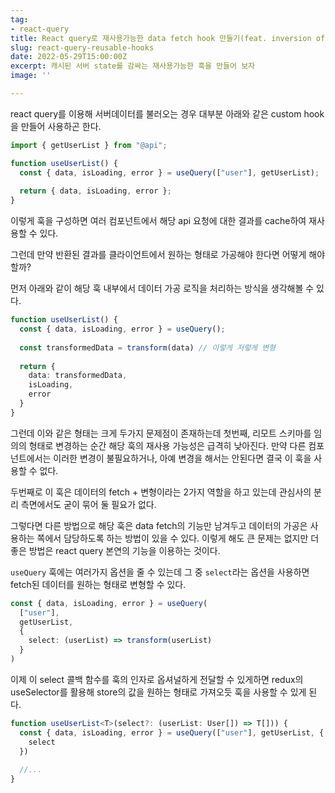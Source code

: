 ```yaml
---
tag:
- react-query
title: React query로 재사용가능한 data fetch hook 만들기(feat. inversion of control)
slug: react-query-reusable-hooks
date: 2022-05-29T15:00:00Z
excerpt: 캐시된 서버 state를 감싸는 재사용가능한 훅을 만들어 보자
image: ''

---
```

react query를 이용해 서버데이터를 불러오는 경우 대부분 아래와 같은 custom hook을 만들어 사용하곤 한다.
```typescript
import { getUserList } from "@api";

function useUserList() {
  const { data, isLoading, error } = useQuery(["user"], getUserList);
  
  return { data, isLoading, error };
}
```

이렇게 훅을 구성하면 여러 컴포넌트에서 해당 api 요청에 대한 결과를 cache하여 재사용할 수 있다.

그런데 만약 반환된 결과를 클라이언트에서 원하는 형태로 가공해야 한다면 어떻게 해야 할까?

먼저 아래와 같이 해당 훅 내부에서 데이터 가공 로직을 처리하는 방식을 생각해볼 수 있다.
```typescript
function useUserList() {
  const { data, isLoading, error } = useQuery();
  
  const transformedData = transform(data) // 이렇게 저렇게 변형
  
  return {
    data: transformedData,
    isLoading,
    error
  }
}
```

그런데 이와 같은 형태는 크게 두가지 문제점이 존재하는데 
첫번째, 리모트 스키마를 임의의 형태로 변경하는 순간 해당 훅의 재사용 가능성은 급격히 낮아진다.
만약 다른 컴포넌트에서는 이러한 변경이 불필요하거나, 아예 변경을 해서는 안된다면 결국 이 훅을 사용할 수 없다.

두번째로 이 훅은 데이터의 fetch + 변형이라는 2가지 역할을 하고 있는데 관심사의 분리 측면에서도 굳이 묶어 둘 필요가 없다.

그렇다면 다른 방법으로 해당 훅은 data fetch의 기능만 남겨두고 데이터의 가공은 사용하는 쪽에서 담당하도록 하는 방법이 있을 수 있다. 이렇게 해도 큰 문제는 없지만 더 좋은 방법은 react query 본연의 기능을 이용하는 것이다.

`useQuery` 훅에는 여러가지 옵션을 줄 수 있는데 그 중 `select`라는 옵션을 사용하면 fetch된 데이터를 원하는 형태로 변형할 수 있다.
```typescript
const { data, isLoading, error } = useQuery(
  ["user"], 
  getUserList,
  {
    select: (userList) => transform(userList)
  }
)
```

이제 이 select 콜백 함수를 훅의 인자로 옵셔널하게 전달할 수 있게하면 redux의 useSelector를 활용해 store의 값을 원하는 형태로 가져오듯 훅을 사용할 수 있게 된다.

```typescript
function useUserList<T>(select?: (userList: User[]) => T[])) {
  const { data, isLoading, error } = useQuery(["user"], getUserList, {
    select
  })
  
  //...
}
```